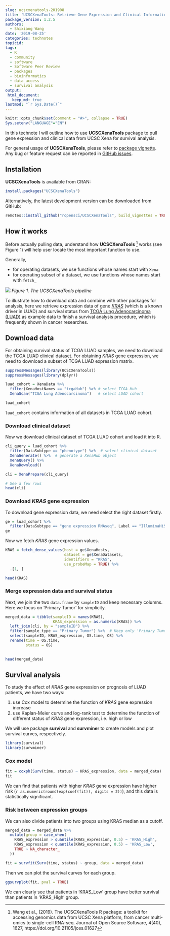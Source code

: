 ```yaml
---
slug: ucscxenatools-201908
title: 'UCSCXenaTools: Retrieve Gene Expression and Clinical Information from UCSC Xena for Survival Analysis'
package_version: 1.2.5
authors:
  - Shixiang Wang
date: '2019-08-25'
categories: technotes
topicid:
tags:
  - R
  - community
  - software
  - Software Peer Review
  - packages
  - bioinformatics
  - data access
  - survival analysis
output:
 html_document:
   keep_md: true
lastmod: "`r Sys.Date()`"
---
```


```r
knitr::opts_chunk$set(comment = "#>", collapse = TRUE)
Sys.setenv("LANGUAGE"="EN")
```

In this technote I will outline how to use **UCSCXenaTools** package to pull gene expression and clinical data from UCSC Xena for survival analysis.

For general usage of **UCSCXenaTools**, please refer to [package vignette](https://cran.r-project.org/web/packages/UCSCXenaTools/vignettes/USCSXenaTools.html). 
Any bug or feature request can be reported in [GitHub issues](https://github.com/ropensci/UCSCXenaTools/issues).

## Installation

**UCSCXenaTools** is available from CRAN:

```r
install.packages("UCSCXenaTools")
```

Alternatively, the latest development version can be downloaded from GitHub:

```r
remotes::install_github("ropensci/UCSCXenaTools", build_vignettes = TRUE, dependencies = TRUE)
```

## How it works

Before actually pulling data, understand how **UCSCXenaTools** [^1] works (see Figure 1) will help user locate the most important function to use.

Generally, 

* for operating datasets, we use functions whose names start with `Xena`
* for operating subset of a dataset, we use functions whose names start with `fetch_`

![](https://raw.githubusercontent.com/ropensci/UCSCXenaTools/master/paper/overview.png)
*Figure 1. The UCSCXenaTools pipeline*

To illustrate how to download data and combine with other packages for analysis, here we retrieve
expression data of gene [*KRAS*](https://ghr.nlm.nih.gov/gene/KRAS) (which is a known driver in LUAD) and survival status from [TCGA Lung Adenocarcinoma (LUAD)](https://xenabrowser.net/datapages/?cohort=TCGA%20Lung%20Adenocarcinoma%20(LUAD)&removeHub=https%3A%2F%2Fxena.treehouse.gi.ucsc.edu%3A443) as example data to finish a survival analysis procedure, which is frequently shown in cancer researches.

## Download data

For obtaining survival status of TCGA LUAD samples, we need to download the TCGA LUAD clinical dataset. 
For obtaining *KRAS* gene expression, we need to download a subset of TCGA LUAD expression matrix.

```r
suppressMessages(library(UCSCXenaTools))
suppressMessages(library(dplyr))
```

```r
luad_cohort = XenaData %>% 
  filter(XenaHostNames == "tcgaHub") %>% # select TCGA Hub
  XenaScan("TCGA Lung Adenocarcinoma")   # select LUAD cohort

luad_cohort
```

`luad_cohort` contains information of all datasets in TCGA LUAD cohort.

### Download clinical dataset

Now we download clinical dataset of TCGA LUAD cohort and load it into R.

```r
cli_query = luad_cohort %>% 
  filter(DataSubtype == "phenotype") %>%  # select clinical dataset
  XenaGenerate() %>%  # generate a XenaHub object
  XenaQuery() %>% 
  XenaDownload()

cli = XenaPrepare(cli_query)

# See a few rows
head(cli)
```


### Download *KRAS* gene expression

To download gene expression data, we need select the right dataset firstly.

```r
ge = luad_cohort %>% 
  filter(DataSubtype == "gene expression RNAseq", Label == "IlluminaHiSeq")
ge
```

Now we fetch *KRAS* gene expression values.

```r
KRAS = fetch_dense_values(host = ge$XenaHosts, 
                          dataset = ge$XenaDatasets, 
                          identifiers = "KRAS",
                          use_probeMap = TRUE) %>% 
  .[1, ]

head(KRAS)
```

### Merge expression data and survival status

Next, we join the two `data.frame` by `sampleID` and keep necessary columns.
Here we focus on 'Primary Tumor' for simplicity.

```r
merged_data = tibble(sampleID = names(KRAS),
                     KRAS_expression = as.numeric(KRAS)) %>% 
  left_join(cli, by = "sampleID") %>% 
  filter(sample_type == "Primary Tumor") %>%  # Keep only 'Primary Tumor'
  select(sampleID, KRAS_expression, OS.time, OS) %>% 
  rename(time = OS.time, 
         status = OS)
  

head(merged_data)
```


## Survival analysis

To study the effect of *KRAS* gene expression on prognosis of LUAD patients, we have two ways:

1. use Cox model to determine the function of *KRAS* gene expression increase
2. use Kaplan-Meier curve and log-rank test to determine the function of different status of 
*KRAS* gene expression, i.e. high or low

We will use package **survival** and **survminer** to create models and plot survival curves, respectively.

```r
library(survival)
library(survminer)
```

### Cox model

```r
fit = coxph(Surv(time, status) ~ KRAS_expression, data = merged_data)
fit
```

We can find that patients with higher *KRAS* gene expression have higher risk (`r as.numeric(round(exp(coef(fit)), digits = 2))`),
and this data is statistically significant.

### Risk between expression groups

We can also divide patients into two groups using KRAS median as a cutoff.

```r
merged_data = merged_data %>% 
  mutate(group = case_when(
    KRAS_expression > quantile(KRAS_expression, 0.5) ~ 'KRAS_High',
    KRAS_expression < quantile(KRAS_expression, 0.5) ~ 'KRAS_Low',
    TRUE ~ NA_character_
  ))

fit = survfit(Surv(time, status) ~ group, data = merged_data)
```


Then we can plot the survival curves for each group.

```r
ggsurvplot(fit, pval = TRUE)
```

We can clearly see that patients in 'KRAS_Low' group have better survival than patients in 'KRAS_High' group.

[^1]: Wang et al., (2019). The UCSCXenaTools R package: a toolkit for accessing genomics data from UCSC Xena platform, from cancer multi-omics to single-cell RNA-seq. Journal of Open Source Software, 4(40), 1627, https://doi.org/10.21105/joss.01627
